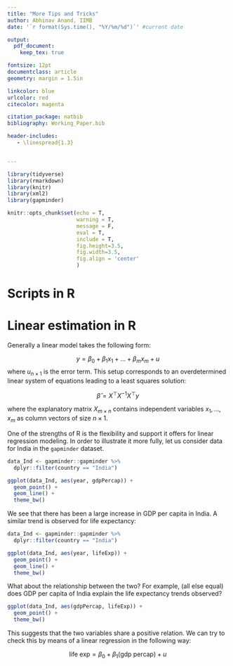 ```yaml
---
title: "More Tips and Tricks"
author: Abhinav Anand, IIMB
date: '`r format(Sys.time(), "%Y/%m/%d")`' #current date

output:
  pdf_document:
    keep_tex: true

fontsize: 12pt
documentclass: article
geometry: margin = 1.5in

linkcolor: blue
urlcolor: red
citecolor: magenta

citation_package: natbib
bibliography: Working_Paper.bib

header-includes:
   - \linespread{1.3}


---
```


```r

library(tidyverse)
library(rmarkdown)
library(knitr)
library(xml2)
library(gapminder)

knitr::opts_chunk$set(echo = T, 
                      warning = T, 
                      message = F, 
                      eval = T, 
                      include = T,
                      fig.height=3.5, 
                      fig.width=3.5,
                      fig.align = 'center'
                      )
```

# Scripts in R


# Linear estimation in R

Generally a linear model takes the following form: 

$$
y = \beta_0 + \beta_1x_1 + \hdots + \beta_mx_m + u
$$
where $u_{n\times 1}$ is the error term. This setup corresponds to an overdetermined linear system of equations leading to a least squares solution:

$$
\hat{\beta} = X^{\top} X^{-1} X^{\top}y 
$$

where the explanatory matrix $X_{m\times n}$ contains independent variables $x_1,\hdots,x_m$ as column vectors of size $n\times 1$.

One of the strengths of R is the flexibility and support it offers for linear regression modeling. In order to illustrate it more fully, let us consider data for India in the `gapminder` dataset.

```r

data_Ind <- gapminder::gapminder %>% 
  dplyr::filter(country == "India")

ggplot(data_Ind, aes(year, gdpPercap)) +
  geom_point() +
  geom_line() +
  theme_bw()

```

We see that there has been a large increase in GDP per capita in India. A similar trend is observed for life expectancy:

```r

data_Ind <- gapminder::gapminder %>% 
  dplyr::filter(country == "India")

ggplot(data_Ind, aes(year, lifeExp)) +
  geom_point() +
  geom_line() +
  theme_bw()

```

What about the relationship between the two? For example, (all else equal) does GDP per capita of India explain the life expectancy trends observed?

```r

ggplot(data_Ind, aes(gdpPercap, lifeExp)) +
  geom_point() +
  theme_bw()

```

This suggests that the two variables share a positive relation. We can try to check this by means of a linear regression in the following way:

$$
\text{life exp} = \beta_0 + \beta_1 \text{(gdp percap)} + u
$$